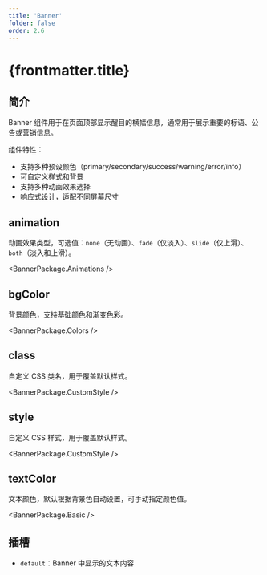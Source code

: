 ```yaml
---
title: 'Banner'
folder: false
order: 2.6
---
```



# {frontmatter.title}

## 简介

Banner 组件用于在页面顶部显示醒目的横幅信息，通常用于展示重要的标语、公告或营销信息。

组件特性：
- 支持多种预设颜色（primary/secondary/success/warning/error/info）
- 可自定义样式和背景
- 支持多种动画效果选择
- 响应式设计，适配不同屏幕尺寸

## animation

动画效果类型，可选值：`none`（无动画）、`fade`（仅淡入）、`slide`（仅上滑）、`both`（淡入和上滑）。

<BannerPackage.Animations />

## bgColor

背景颜色，支持基础颜色和渐变色彩。

<BannerPackage.Colors />

## class

自定义 CSS 类名，用于覆盖默认样式。

<BannerPackage.CustomStyle />

## style

自定义 CSS 样式，用于覆盖默认样式。

<BannerPackage.CustomStyle />

## textColor

文本颜色，默认根据背景色自动设置，可手动指定颜色值。

<BannerPackage.Basic />

## 插槽

- `default`：Banner 中显示的文本内容
